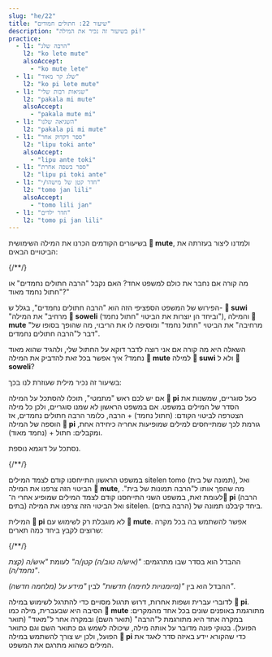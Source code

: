 ```yaml
---
slug: "he/22"
title: "שיעור 22: חתולים חמודים"
description: "בשיעור זה נכיר את המילה pi!"
practice:
  - l1: "הרבה שלג"
    l2: "ko lete mute"
    alsoAccept:
      - "ko mute lete"
  - l1: "שלג קר מאוד"
    l2: "ko pi lete mute"
  - l1: "שגיאות רבות שלי"
    l2: "pakala mi mute"
    alsoAccept:
      - "pakala mute mi"
  - l1: "השגיאה שלנו"
    l2: "pakala pi mi mute"
  - l1: "ספר דקדוק אחר"
    l2: "lipu toki ante"
    alsoAccept:
      - "lipu ante toki"
  - l1: "ספר בשפה אחרת"
    l2: "lipu pi toki ante"
  - l1: "חדר קטן של מישהו/י"
    l2: "tomo jan lili"
    alsoAccept:
      - "tomo lili jan"
  - l1: "חדר ילדים"
    l2: "tomo pi jan lili"
---
```




בשיעורים הקודמים הכרנו את המילה השימושית **󱤼 mute**, ולמדנו ליצור בעזרתה את הביטויים הבאים:

<List>
  {/*<Word sl="pi" m="" />*/}
  <Word sl="soweli suwi" m="חתול חמוד" />
  <Word sl="soweli mute" m="הרבה חתולים" />
  <Word sl="suwi mute" m="חמוד מאוד" />
</List>

מה קורה אם נחבר את כולם למשפט אחד? האם נקבל "הרבה חתולים נחמדים" או "חתול נחמד מאוד?"

<List>
  <Word sl="soweli suwi mute" m="הרבה חתולים נחמדים" />
</List>

הפירוש של המשפט הספציפי הזה הוא "הרבה חתולים נחמדים", בגלל ש- **󱥦 suwi**  "מרחיב" את המילה **󱥢 soweli** (וביחד הן יוצרות את הביטוי "חתול נחמד"), והמילה **󱤼 mute** "מרחיבה" את הביטוי "חתול נחמד" ומוסיפה לו את הריבוי, מה שהופך בסופו של דבר ל"הרבה חתולים נחמדים".

השאלה היא מה קורה אם אני רוצה לדבר דוקא על החתול שלי, ולהגיד שהוא מאוד נחמד? איך אפשר בכל זאת להדביק את המילה **󱤼 mute** למילה **󱥦 suwi** ולא ל **󱥢 soweli**?  

בשיעור זה נכיר מילית שעוזרת לנו בכך:

<List>
  <Word sl="pi" m="מילה שהתפקיד שלה הוא לקבץ ביחד תארים" />
  <Word sl="soweli pi suwi mute" m="חתול נחמד מאוד" />
</List>

אם יש לכם ראש "מתמטי", תוכלו להסתכל על המילה **󱥍 pi** כעל סוגריים, שמשנות את הסדר של המילים במשפט. אם במשפט הראשון לא שמנו סוגריים, ולכן כל מילה הצטרפה לביטוי הקודם: (חתול נחמד) + הרבה, כלומר הרבה חתולים נחמדים, אז הוספה של המילה **󱥍 pi** גורמת לכך שמתייחסים למילים שמופיעות אחריה כיחידה אחת, ומקבלים: חתול + (נחמד מאוד). 

נסתכל על דוגמא נוספת.

<List>
  {/*<Word sl="pi" m="" />*/}
  <Word sl="sitelen tomo" m="תמונה של בית" />
  <Word sl="sitelen mute" m="הרבה תמונות" />
  <Word sl="tomo mute" m="הרבה בתים" />
  <Word sl="sitelen tomo mute" m="תמונות (רבות) של בית" />
  <Word sl="sitelen pi tomo mute" m="תמונה של הרבה בתים" />
</List>

במשפט הראשון התייחסנו קודם לצמד המילים sitelen tomo (תמונה של בית), ואל הביטוי הזה צרפנו את המילה **󱤼 mute**, מה שהפך אותו ל"הרבה תמונות של בית". לעומת זאת, במשפט השני התייחסנו קודם לצמד המילים שמופיע אחרי ה־**󱥍 pi** (הרבה בתים) ואל הביטוי הזה צרפנו את המילה sitelen. ביחד קיבלנו תמונה של (הרבה בתים).

המילית **󱥍 pi** לא מוגבלת רק לשימוש עם **󱤼 mute**. אפשר להשתמש בה בכל מקרה שרוצים לקבץ ביחד כמה תארים:

<List>
  {/*<Word sl="pi" m="" />*/}
  <Word sl="jan pona" m="איש/ה טוב/ה, חבר/ה" />
  <Word sl="jan lili" m="איש/ה קטן/ה, ילד/ה" />
  <Word sl="pona lili" m="קצת נחמד/ה" />
  <Word sl="jan pona lili" m="חבר/ה (שהוא/שהיא) קטן/ה" />
  <Word sl="jan pi pona lili" m="איש/ה (שהוא/שהיא) קצת נחמד/ה" />
</List>

ההבדל הוא בסדר שבו מתרגמים: *"(איש/ה טוב/ה) קטן/ה"* לעומת *"איש/ה (קצת נחמד/ה)"*.

<List>
  <Word sl="sona utala" m="מיומנות לחימה" />
  <Word sl="sona sin" m="מידע עדכני" />
  <Word sl="utala sin" m="מלחמה חדשה" />
  <Word sl="sona utala sin" m="מיומנויות לחימה חדשות" />
  <Word sl="sona pi utala sin" m="מידע על מלחמה חדשה" />
</List>

ההבדל הוא בין *"(מיומנויות לחימה) חדשות"* לבין *"מידע על (מלחמה חדשה)"*.

לדוברי עברית ושפות אחרות, דרוש תרגול מסויים כדי להתרגל לשימוש במילה **󱥍 pi**. הסיבה היא שבעברית, מילה כמו **󱤼 mute** מתורגמת באופנים שונים בכל אחד מהמקרים: במקרה אחד היא מתורגמת ל"הרבה" (תואר השם) ובמקרה אחר ל"מאוד" (תואר הפועל). בטוקי פונה מדובר על אותה מילה, שיכולה לשמש גם כתואר השם וגם כתואר הפועל, ולכן יש צורך להשתמש במילה **󱥍 pi** כדי שהקורא יידע באיזה סדר לאגד את המילים כשהוא מתרגם את המשפט.

<Practice exercises={frontmatter.practice} />

